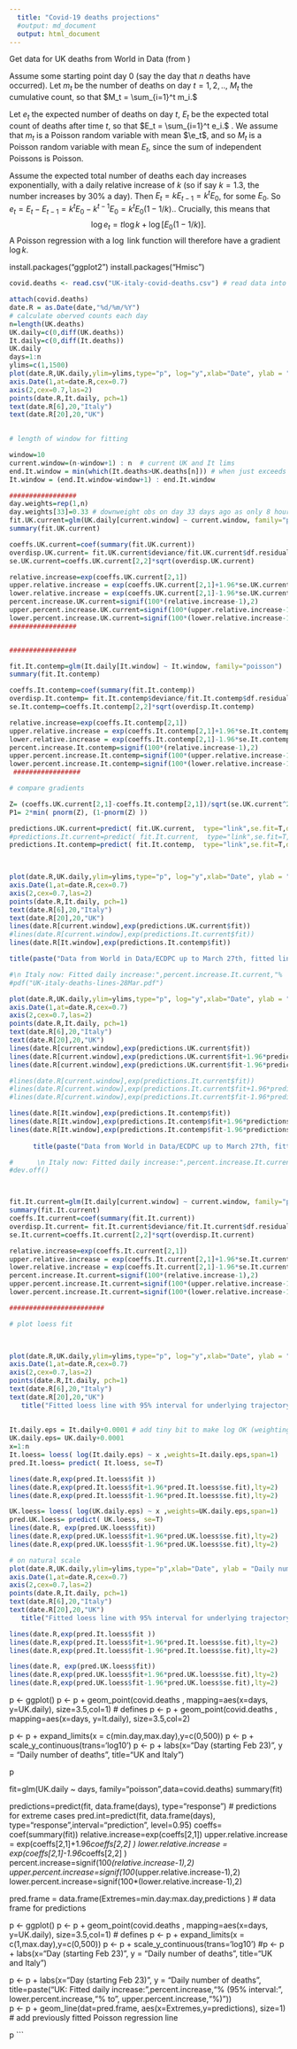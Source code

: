 ```yaml
---
  title: "Covid-19 deaths projections"
  #output: md_document
  output: html_document
---
```


Get data for UK deaths from World in Data (from )
 
 
Assume some starting point day 0 (say the day that $n$ deaths have occurred).  Let $m_t$ be the number of deaths on day $t = 1,2,..$, $M_t$ the cumulative count, so that $M_t = \sum_{i=1}^t m_i.$

Let $e_t$ the expected number of deaths on day $t$, $E_t$ be the expected total count of deaths after time $t$, so that $E_t = \sum_{i=1}^t e_i.$ .  We assume that $m_t$ is a Poisson random variable with mean $\e_t$, and so  $M_t$ is a Poisson random variable with mean $E_t$, since the sum of independent Poissons is Poisson.

Assume the expected total number of deaths each day increases exponentially, with a daily relative increase of $k$ (so if say $k = 1.3$, the number increases by 30% a day). Then $E_t = kE_{t-1} = k^t E_0$, for some $E_0$.   So $e_t = E_t - E_{t-1} =  k^t E_0 - k^{t-1} E_0 = k^t E_0 (1-1/k).$.  Crucially, this means that
$$ \log e_t = t \log k + \log [E_0 (1-1/k)].$$
A Poisson regression with a $\log$ link function will therefore have a gradient $\log k$.

install.packages("ggplot2")
install.packages("Hmisc")

```r
covid.deaths <- read.csv("UK-italy-covid-deaths.csv") # read data into dataframe 

attach(covid.deaths)
date.R = as.Date(date,"%d/%m/%Y")
# calculate oberved counts each day
n=length(UK.deaths)
UK.daily=c(0,diff(UK.deaths))
It.daily=c(0,diff(It.deaths))
UK.daily
days=1:n
ylims=c(1,1500)
plot(date.R,UK.daily,ylim=ylims,type="p", log="y",xlab="Date", ylab = "Daily number of deaths", pch=19,cex=0.9,bty="n",axes=F)
axis.Date(1,at=date.R,cex=0.7)
axis(2,cex=0.7,las=2)
points(date.R,It.daily, pch=1) 
text(date.R[6],20,"Italy")
text(date.R[20],20,"UK")
 

# length of window for fitting

window=10
current.window=(n-window+1) : n  # current UK and It lims
end.It.window = min(which(It.deaths>UK.deaths[n])) # when just exceeds current UK total
It.window = (end.It.window-window+1) : end.It.window

#################
day.weights=rep(1,n) 
day.weights[33]=0.33 # downweight obs on day 33 days ago as only 8 hours deaths
fit.UK.current=glm(UK.daily[current.window] ~ current.window, family="poisson",weights=day.weights[current.window])
summary(fit.UK.current)

coeffs.UK.current=coef(summary(fit.UK.current))
overdisp.UK.current= fit.UK.current$deviance/fit.UK.current$df.residual
se.UK.current=coeffs.UK.current[2,2]*sqrt(overdisp.UK.current)

relative.increase=exp(coeffs.UK.current[2,1])
upper.relative.increase = exp(coeffs.UK.current[2,1]+1.96*se.UK.current )
lower.relative.increase = exp(coeffs.UK.current[2,1]-1.96*se.UK.current )
percent.increase.UK.current=signif(100*(relative.increase-1),2)
upper.percent.increase.UK.current=signif(100*(upper.relative.increase-1),2)
lower.percent.increase.UK.current=signif(100*(lower.relative.increase-1),2)
#################


#################

fit.It.contemp=glm(It.daily[It.window] ~ It.window, family="poisson")
summary(fit.It.contemp)

coeffs.It.contemp=coef(summary(fit.It.contemp))
overdisp.It.contemp= fit.It.contemp$deviance/fit.It.contemp$df.residual
se.It.contemp=coeffs.It.contemp[2,2]*sqrt(overdisp.It.contemp)

relative.increase=exp(coeffs.It.contemp[2,1])
upper.relative.increase = exp(coeffs.It.contemp[2,1]+1.96*se.It.contemp )
lower.relative.increase = exp(coeffs.It.contemp[2,1]-1.96*se.It.contemp )
percent.increase.It.contemp=signif(100*(relative.increase-1),2)
upper.percent.increase.It.contemp=signif(100*(upper.relative.increase-1),2)
lower.percent.increase.It.contemp=signif(100*(lower.relative.increase-1),2)
 #################

# compare gradients

Z= (coeffs.UK.current[2,1]-coeffs.It.contemp[2,1])/sqrt(se.UK.current^2+se.It.contemp^2)
P1= 2*min( pnorm(Z), (1-pnorm(Z) ))

predictions.UK.current=predict( fit.UK.current,  type="link",se.fit=T,dispersion=overdisp.UK.current)  
#predictions.It.current=predict( fit.It.current,  type="link",se.fit=T,dispersion=overdisp.It.current)  
predictions.It.contemp=predict( fit.It.contemp,  type="link",se.fit=T,dispersion=overdisp.It.contemp)  


 
plot(date.R,UK.daily,ylim=ylims,type="p", log="y",xlab="Date", ylab = "Daily number of deaths", pch=19,cex=0.9,bty="n",axes=F)
axis.Date(1,at=date.R,cex=0.7)
axis(2,cex=0.7,las=2)
points(date.R,It.daily, pch=1) 
text(date.R[6],20,"Italy")
text(date.R[20],20,"UK")
lines(date.R[current.window],exp(predictions.UK.current$fit))
#lines(date.R[current.window],exp(predictions.It.current$fit))
lines(date.R[It.window],exp(predictions.It.contemp$fit))

title(paste("Data from World in Data/ECDPC up to March 27th, fitted lines for past", window," days\nUK: Fitted daily increase",percent.increase.UK.current,"%  (95% interval:", lower.percent.increase.UK.current,"% to", upper.percent.increase.UK.current,"%)  \n  It at Uk's stage: Fitted daily increase:",percent.increase.It.contemp,"%  (95% interval:", lower.percent.increase.It.contemp,"% to", upper.percent.increase.It.contemp,"%) \n P=",round(P1,2),"(2-sided, Poisson regression with over-dispersion)"),cex.main=0.8  )

#\n Italy now: Fitted daily increase:",percent.increase.It.current,"%  (95% interval:", lower.percent.increase.It.current,"% to", upper.percent.increase.It.current,"%)
#pdf("UK-italy-deaths-lines-28Mar.pdf")

plot(date.R,UK.daily,ylim=ylims,type="p", log="y",xlab="Date", ylab = "Daily number of deaths", pch=19,cex=0.9,bty="n",axes=F)
axis.Date(1,at=date.R,cex=0.7)
axis(2,cex=0.7,las=2)
points(date.R,It.daily, pch=1) 
text(date.R[6],20,"Italy")
text(date.R[20],20,"UK")
lines(date.R[current.window],exp(predictions.UK.current$fit))
lines(date.R[current.window],exp(predictions.UK.current$fit+1.96*predictions.UK.current$se.fit),lty=2)
lines(date.R[current.window],exp(predictions.UK.current$fit-1.96*predictions.UK.current$se.fit),lty=2)

#lines(date.R[current.window],exp(predictions.It.current$fit))
#lines(date.R[current.window],exp(predictions.It.current$fit+1.96*predictions.It.current$se.fit),lty=2)
#lines(date.R[current.window],exp(predictions.It.current$fit-1.96*predictions.It.current$se.fit),lty=2)

lines(date.R[It.window],exp(predictions.It.contemp$fit))
lines(date.R[It.window],exp(predictions.It.contemp$fit+1.96*predictions.It.contemp$se.fit),lty=2)
lines(date.R[It.window],exp(predictions.It.contemp$fit-1.96*predictions.It.contemp$se.fit),lty=2)
 
      title(paste("Data from World in Data/ECDPC up to March 27th, fitted lines for past", window," days\nUK: Fitted daily increase",percent.increase.UK.current,"%  (95% interval:", lower.percent.increase.UK.current,"% to", upper.percent.increase.UK.current,"%)  \n  It at Uk's stage: Fitted daily increase:",percent.increase.It.contemp,"%  (95% interval:", lower.percent.increase.It.contemp,"% to", upper.percent.increase.It.contemp,"%) \n P=",round(P1,2),"(2-sided, Poisson regression with over-dispersion)"),cex.main=0.8  )

#      \n Italy now: Fitted daily increase:",percent.increase.It.current,"%  (95% interval:", lower.percent.increase.It.current,"% to", upper.percent.increase.It.current,"%)
#dev.off()



fit.It.current=glm(It.daily[current.window] ~ current.window, family="poisson")
summary(fit.It.current)
coeffs.It.current=coef(summary(fit.It.current))
overdisp.It.current= fit.It.current$deviance/fit.It.current$df.residual
se.It.current=coeffs.It.current[2,2]*sqrt(overdisp.It.current)

relative.increase=exp(coeffs.It.current[2,1])
upper.relative.increase = exp(coeffs.It.current[2,1]+1.96*se.It.current )
lower.relative.increase = exp(coeffs.It.current[2,1]-1.96*se.It.current )
percent.increase.It.current=signif(100*(relative.increase-1),2)
upper.percent.increase.It.current=signif(100*(upper.relative.increase-1),2)
lower.percent.increase.It.current=signif(100*(lower.relative.increase-1),2)

########################

# plot loess fit

 

plot(date.R,UK.daily,ylim=ylims,type="p", log="y",xlab="Date", ylab = "Daily number of deaths", pch=19,cex=0.9,bty="n",axes=F)
axis.Date(1,at=date.R,cex=0.7)
axis(2,cex=0.7,las=2)
points(date.R,It.daily, pch=1) 
text(date.R[6],20,"Italy")
text(date.R[20],20,"UK")
   title("Fitted loess line with 95% interval for underlying trajectory")
   
   
It.daily.eps = It.daily+0.0001 # add tiny bit to make log OK (weighting these obs by zero in analysis) 
UK.daily.eps= UK.daily+0.0001   
x=1:n
It.loess= loess( log(It.daily.eps) ~ x ,weights=It.daily.eps,span=1)
pred.It.loess= predict( It.loess, se=T)  

lines(date.R,exp(pred.It.loess$fit ))
lines(date.R,exp(pred.It.loess$fit+1.96*pred.It.loess$se.fit),lty=2)
lines(date.R,exp(pred.It.loess$fit-1.96*pred.It.loess$se.fit),lty=2)

UK.loess= loess( log(UK.daily.eps) ~ x ,weights=UK.daily.eps,span=1)
pred.UK.loess= predict( UK.loess, se=T)  
lines(date.R, exp(pred.UK.loess$fit))
lines(date.R,exp(pred.UK.loess$fit+1.96*pred.UK.loess$se.fit),lty=2)
lines(date.R,exp(pred.UK.loess$fit-1.96*pred.UK.loess$se.fit),lty=2)

# on natural scale
plot(date.R,UK.daily,ylim=ylims,type="p",xlab="Date", ylab = "Daily number of deaths", pch=19,cex=0.9,bty="n",axes=F)
axis.Date(1,at=date.R,cex=0.7)
axis(2,cex=0.7,las=2)
points(date.R,It.daily, pch=1) 
text(date.R[6],20,"Italy")
text(date.R[20],20,"UK")
   title("Fitted loess line with 95% interval for underlying trajectory")

lines(date.R,exp(pred.It.loess$fit ))
lines(date.R,exp(pred.It.loess$fit+1.96*pred.It.loess$se.fit),lty=2)
lines(date.R,exp(pred.It.loess$fit-1.96*pred.It.loess$se.fit),lty=2)

lines(date.R, exp(pred.UK.loess$fit))
lines(date.R,exp(pred.UK.loess$fit+1.96*pred.UK.loess$se.fit),lty=2)
lines(date.R,exp(pred.UK.loess$fit-1.96*pred.UK.loess$se.fit),lty=2)


```

p <- ggplot() 
p <- p + geom_point(covid.deaths , mapping=aes(x=days, y=UK.daily), size=3.5,col=1) # defines 
p <- p + geom_point(covid.deaths , mapping=aes(x=days, y=It.daily), size=3.5,col=2) 

p <- p + expand_limits(x = c(min.day,max.day),y=c(0,500))
p <- p + scale_y_continuous(trans='log10')
p <- p +  labs(x="Day (starting Feb 23)", y = "Daily number of deaths", title="UK and Italy")  

p

fit=glm(UK.daily ~ days, family="poisson",data=covid.deaths)
summary(fit)

predictions=predict(fit, data.frame(days), type="response")  # predictions for extreme cases
pred.int=predict(fit, data.frame(days), type="response",interval="prediction", level=0.95)
coeffs= coef(summary(fit))
relative.increase=exp(coeffs[2,1])
upper.relative.increase = exp(coeffs[2,1]+1.96*coeffs[2,2] )
lower.relative.increase = exp(coeffs[2,1]-1.96*coeffs[2,2] )
percent.increase=signif(100*(relative.increase-1),2)
upper.percent.increase=signif(100*(upper.relative.increase-1),2)
lower.percent.increase=signif(100*(lower.relative.increase-1),2)

pred.frame = data.frame(Extremes=min.day:max.day,predictions ) # data frame for predictions

p <- ggplot() 
p <- p + geom_point(covid.deaths , mapping=aes(x=days, y=UK.daily), size=3.5,col=1) # defines 
p <- p + expand_limits(x = c(1,max.day),y=c(0,500))
p <- p + scale_y_continuous(trans='log10')
#p <- p +  labs(x="Day (starting Feb 23)", y = "Daily number of deaths", title="UK and Italy")  

p <- p +  labs(x="Day (starting Feb 23)", y = "Daily number of deaths", title=paste("UK: Fitted daily increase:",percent.increase,"%  (95% interval:", lower.percent.increase,"% to", upper.percent.increase,"%)"))   
p <- p + geom_line(dat=pred.frame, aes(x=Extremes,y=predictions), size=1) # add previously fitted Poisson regression line  

p
```

 


 